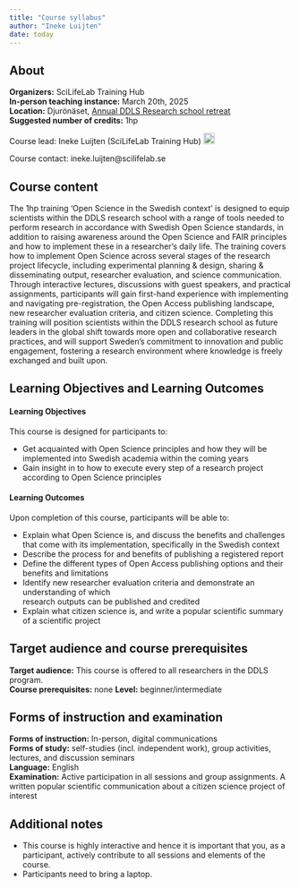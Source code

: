 ```yaml
---
title: "Course syllabus"
author: "Ineke Luijten"
date: today
---
```


::: {.callout-warning icon=false}

## About

**Organizers:** 				SciLifeLab Training Hub  
**In-person teaching instance:**		March 20th, 2025  
**Location:**					Djurönäset, [Annual DDLS Research school retreat](https://www.scilifelab.se/data-driven/ddls-research-school/)   
**Suggested number of credits:** 		1hp  

		

Course lead: Ineke Luijten (SciLifeLab Training Hub) <a href="https://orcid.org/0000-0001-5768-275X" rel="orcid"><img src="img/ORCID_Logomark.png" alt="" width="20" height="20"/></a>

Course contact: ineke.luijten@scilifelab.se

<!-- 
<a href="https://docs.google.com/forms/d/e/1FAIpQLSc8qNaaBrPsM6BIHKiPCMNGeWQXzyjAp8mfC7sRk9oltbFJig/viewform" rel="orcid"><img src="img/Registration button.png" alt="" height="50"/></a>
<br>
-->
  
:::

## Course content

The 1hp training ‘Open Science in the Swedish context’ is designed to equip scientists within the DDLS research school with a range of tools needed to perform research in accordance with Swedish Open Science standards, in addition to raising awareness around the Open Science and FAIR principles and how to implement these in a researcher's daily life. The training covers how to implement Open Science across several stages of the research project lifecycle, including experimental planning & design, sharing & disseminating output, researcher evaluation, and science communication. Through interactive lectures, discussions with guest speakers, and practical assignments, participants will gain first-hand experience with implementing and navigating pre-registration, the Open Access publishing landscape, new researcher evaluation criteria, and citizen science. Completing this training will position scientists within the DDLS research school as future leaders in the global shift towards more open and collaborative research practices, and will  support Sweden’s commitment to innovation and public engagement, fostering a research environment where knowledge is freely exchanged and built upon.  


## Learning Objectives and Learning Outcomes
#### Learning Objectives

This course is designed for participants to:  

- Get acquainted with Open Science principles and how they will be implemented into Swedish academia within the coming years  
- Gain insight in to how to execute every step of a research project according to Open Science principles   


#### Learning Outcomes

Upon completion of this course, participants will be able to:

- Explain what Open Science is, and discuss the benefits and challenges that come with its 
implementation, specifically in the Swedish context  
- Describe the process for and benefits of publishing a registered report  
- Define the different types of Open Access publishing options and their benefits and 
limitations  
- Identify new researcher evaluation criteria and demonstrate an understanding of which  
research outputs can be published and credited  
- Explain what citizen science is, and write a popular scientific summary of a scientific project  



## Target audience and course prerequisites

**Target audience:** This course is offered to all researchers in the DDLS program.    
**Course prerequisites:** none 
**Level:** beginner/intermediate  


## Forms of instruction and examination  

**Forms of instruction:** In-person, digital communications  
**Forms of study:** self-studies (incl. independent work), group activities, lectures, and discussion seminars  
**Language:** English    
**Examination:** Active participation in all sessions and group assignments. A written popular scientific communication about a citizen science project of interest   



## Additional notes  

- This course is highly interactive and hence it is important that you, as a participant, actively contribute to all sessions and elements of the course.   
- Participants need to bring a laptop.    


